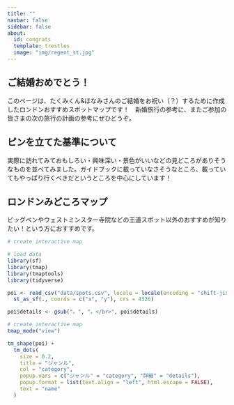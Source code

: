 ```yaml
---
title: ""
navbar: false
sidebar: false
about:
  id: congrats
  template: trestles
  image: "img/regent_st.jpg"
---
```


:::{#congrats}

## ご結婚おめでとう！

このページは、たくみくん&ほなみさんのご結婚をお祝い（？）するために作成したロンドンおすすめスポットマップです！　新婚旅行の参考に、またご参加の皆さまの次の旅行の計画の参考にぜひどうぞ。

## ピンを立てた基準について

実際に訪れてみておもしろい・興味深い・景色がいいなどの見どころがありそうなものを並べてみました。ガイドブックに載っていなさそうなところ、載っていてもやっぱり行くべきだというところを中心にしています！

:::

## ロンドンみどころマップ

ビッグベンやウェストミンスター寺院などの王道スポット以外のおすすめが知りたい！という方におすすめです。

:::{.column-screen}

```r
# create interactive map

# load data
library(sf)
library(tmap)
library(tmaptools)
library(tidyverse)

poi <- read_csv("data/spots.csv", locale = locale(encoding = "shift-jis")) %>%
  st_as_sf(., coords = c("x", "y"), crs = 4326)

poi$details <- gsub("。", "。</br>", poi$details)

# create interactive map
tmap_mode("view")

tm_shape(poi) +
  tm_dots(
    size = 0.2,
    title = "ジャンル",
    col = "category",
    popup.vars = c("ジャンル" = "category", "詳細" = "details"),
    popup.format = list(text.align = "left", html.escape = FALSE),
    text = "name"
  )

```

:::

